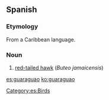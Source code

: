 ==Spanish==
===Etymology=== 
From a Caribbean language.
===Noun===
{{es-noun|m}}

# {{context|Cuba|Dominican Republic|Puerto Rico|lang=es}} [[w:red-tailed hawk|red-tailed hawk]] (''Buteo jamaicensis'')

[[Category:es:Birds]]

[[es:guaraguao]]
[[ko:guaraguao]]